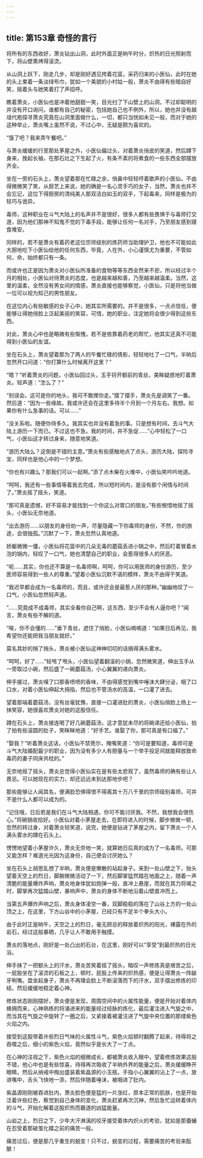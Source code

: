 ```yaml
---
---
---
```

title: 第153章 奇怪的言行
---



将所有的东西收好，萧炎钻出山洞，此时外面正是晌午时分，炽热的日光照射而下，将山壁熏烤得滚烫。

从山洞上跃下，刚走几步，却是刚好遇见挎着花篮，采药归来的小医仙，此时在她的头上束着一条淡绿布巾，犹如一个美貌的小村姑一般，萧炎不由得有些暗自好笑，摇着头与她笑着打了声招呼。

瞧着萧炎，小医仙也是冲着他甜甜一笑，目光扫了下山壁上的山洞，不过却聪明的并没有开口询问，谁都有自己的秘密，包括她自己也不例外，所以，她也并没有越俎代庖探寻萧炎究竟在山洞里面做什么，一切，都只当恍如未见一般，而对于她的这种举止，萧炎嘴上虽然不说，不过心中，无疑是颇为喜欢的。

“饿了吧？我来弄午餐吧。”

与萧炎缓缓的行至那处茅屋之外，小医仙偏过头，对着萧炎俏皮的笑道，然后蹲下身来，挽起长袖，在那石灶之下生起了火，有条不紊的将煮食的一些东西全部摆放齐全。

坐在一旁的石头上，萧炎望着那在忙碌之余，俏鼻中轻轻哼着歌声的小医仙，不由得微微笑了笑，从厨艺上来说，她的确是一名心灵手巧的女子，当然，萧炎也并不会忘记，这位下得厨房的清纯美人那双洁白如玉的双手，下起毒来，同样是极为的轻巧与诡异。

毒师，这种职业在斗气大陆上的名声并不是很好，很多人都有些畏惧于与毒师打交道，因为他们那神不知鬼不觉的下毒手段，能够让任何一名对手，乃至朋友感到寝食难安。

同样的，若不是萧炎有着药老这位宗师级别的炼药师当助理护卫，他也不可能如此大胆地吃下小医仙给他的任何东西，毕竟，人在外，小心谨慎尤为重要，不管如何，命，始终都只有一条。

而或许也正是因为萧炎对小医仙所准备的食物等等东西全然来不拒，所以经过半个月的相处，小医仙对待萧炎的态度，也是越来越和善，乃至越来越温柔。当然，这里的温柔，全然没有男女间的情感，萧炎直接也能够察觉，小医仙，只是将他当做一位可以视为知己的男性朋友。

在这位内心有些敏感的女子心中，她其实所需要的。并不是很多，一点点信任，便能够让得她俏脸上泛起美丽的笑容，可惜，她的职业，注定她将会很少得到这些东西。

对此，萧炎心中也是略微有些惭愧，若不是依靠着药老的帮忙，他其实还真不可能得到小医仙的友谊。

坐在石头上，萧炎望着那为了两人的午餐忙碌的倩影，轻轻地吐了一口气，半晌后忽然开口问道：“你打算什么时候离开这里？”

“嗯？”听着萧炎的问题，小医仙回过头，玉手锊开额前的青丝，美眸疑惑地盯着萧炎。轻声道：“怎么了？”

“别误会。这可是你的地头，我可不敢撵你走。”摆了摆手，萧炎先是调笑了一番。然后道：“因为一些缘故。我或许还会在这里多待半个月到一个月左右。我想。如果你有什么急事的话。可以……”

“没关系啦。随便你待多久。我其实也并没有着急的事。只是想有时间，去斗气大陆上游历一下而已。不过这也不急。我的时间，并不急促……”心中轻松了一口气，小医仙这才转过身来，随意地笑道。

“游历大陆么？这倒是不错的主意。”萧炎有些感触地点了点头，游历大陆，探险寻宝，同样也是他心中的一个梦想。

“你也有兴趣么？那我们可以一起啊。”添了点木柴在火堆中，小医仙笑吟吟地道。

“呵呵，我还有一些事情等着我去完成，所以短时间内，是没有那个闲情与时间了。”萧炎摇了摇头，笑道。

“那可真是遗憾，好不容易才能找到一个你这么对胃口的朋友。”有些惋惜地摇了摇头，小医仙无奈地道。

“出去游历……以朋友的身份劝一声，尽量隐藏一下你毒师的身份，不然，你的旅途，会很独孤。”沉默了一下，萧炎忽然认真地道。

娇躯微微一僵，小医仙将花篮中的几朵无毒的蘑菇丢进小锅之中，然后盯着冒着水泡的锅内，轻叹了一口气，她也清楚自己的职业，会惹得很多人的厌恶。

“呃……其实，你也还不算是一名毒师啊，呵呵，你可以用医师的身份游历，至少医师容易得到一些人的尊重。”望着小医仙沉默不语的模样，萧炎不由得干笑道。

“我迟早都会成为一名毒师的，而且，或许还会是最惹人厌的那种。”幽幽地叹了一口气，小医仙忽然轻声道。

“……究竟成不成毒师，其实全看你自己啊，这东西，至少不会有人逼你吧？”闻言，萧炎有些不解的道。

“唉，你不会懂的……”垂下青丝，遮住了俏脸，小医仙喃喃道：“如果日后再见，我希望你还能把我当朋友就好。”

莫名其妙的捎了捎头，萧炎被小医仙这神神叨叨的话搞得满头雾水。

“呵呵，好了……”轻甩了甩头，小医仙望着翻滚的小锅，忽然微笑道，伸出玉手从一旁取过小碗，然后盛了一碗蘑菇汤，小心翼翼的递向萧炎。

伸手接过，萧炎嗅了口那香喷喷的香味，不由得感觉到嘴中唾沫大肆分泌，咽了口口水，对着小医仙伸起大拇指，然后也不管汤水的高温，一口灌了进去。

望着那端着蘑菇汤，没有丝毫犹豫，直接一口灌进肚的萧炎，小医仙俏脸上扬上一抹笑容，她很喜欢萧炎对她的这股信任。

蹲在石头上，萧炎接连喝了好几碗蘑菇汤，这才意犹未尽的将碗递还给小医仙，拍了拍有些滚圆的肚子，笑眯眯地道：“好手艺。谁娶了你，那可真是有口福了。”

“娶我？”听着萧炎这话，小医仙不禁莞尔，掩嘴笑道：“你可是要知道，毒师可是斗气大陆婚配最少的职业，因为没有多少人有胆量与一个举手投足间就能释放致命毒药的妻子同床共枕的。”

无奈地摇了摇头，萧炎总觉得小医仙实在是有些太悲观了，虽然毒师的确有些让人畏忌。可以她现在的实力，却还远远未到达那地步吧？

那些能够让人闻其名，便满脸恐惧得恨不得离其十万八千里的宗师级别毒师，可并不是什么人都可以成为的。

“记住哦，日后若是我们在斗气大陆相遇，你可不能讨厌我。不然，我想我会很伤心。”将碗锅收拾好。小医仙对着小茅屋走去，在即将进入的时候，脚步微微一顿，忽然的转过身，对着萧炎轻笑道，说完，她便是钻进了茅屋之内，留下萧炎一个人满头雾水的蹲在石头上。

愣愣地望着小茅屋许久，萧炎无奈地一笑，就算她日后真的成为了一名毒师。可那又能怎样？难道光光因为这身份，自己便会讨厌她么？

坐在石头上胡思乱想了半晌，萧炎便是懒散的站起身子。来到一处山壁之下，抬头望着天空上的烈日，脚腕微微活动了一下，然后脚掌猛然踏在地面之上，随着一声清脆的能量爆炸声响，萧炎地身体犹如炮弹一般，直冲上悬崖，而就在其力将竭之时，脚掌再次猛踏山壁，暴响声中，萧炎的身体不断地沿着山壁直冲而上。

当第五声爆炸声响之后，萧炎身体凌空一番，双脚稳稳的落在了山谷上方的一处山顶之上，在这里，下方山谷中的小茅屋，已经只有不足半个拳头大小。

由于此时正是晌午，天空之上的烈日，毫无顾忌的释放着炽热的阳光，裸露在外的岩石，经过这般暴晒，几乎让人不敢用手触摸。

萧炎的落地点，刚好是一处凸出的石台，在这里，刚好可以“享受”到最炽热的日光浴。

伸手抹了一把额头上的汗水，萧炎苦笑着摇了摇头，暗叹一声修炼真是艰苦之后，一屁股坐在了滚烫的石板之上，顿时，屁股上传来的炽热感，便是让得萧炎一阵龇牙咧嘴。盘坐起身子，萧炎不再理会脸上不断滚落而下的汗水，双手摆出修炼的印结，然后缓缓地稳定着心神。

修炼状态刚刚摆好，萧炎便是发现，周围空间中的火属性能量，便是开始对着体内蜂拥而来，心神熟练的将涌进来的能量经过经脉的炼化，最后灌注进入气旋之中，而当其在气旋之中旋转了一圈之后，又紧接着被灌注进了气旋中央位置的那缕紫色火焰之内。

接受到这股带着许些烈日气味的火属性斗气，紫色火焰顿时翻腾了起来，待得将之吞噬之后，细小的紫色火焰，竟然似乎是长大了一丁点。

在心神的注视之下，紫色火焰的细微成长，都被萧炎收入眼中，望着修炼效果这般不错，他心中也是有些惊喜，待得再次吸收了半晌外界的能量之后，萧炎缓缓睁开眼睛，然后从纳戒中掏出盛装着紫晶源的小玉瓶，手指小心翼翼的沾上了一点，放进嘴中，舌头飞快地一添，然后伴随着唾沫，被咽进了肚内。

紫晶源刚刚被吞进肚内，萧炎脸色便是猛的一片涨红，原本正常的肌肤，也是开始泛着许些红色，察觉到自己身体的变化，萧炎赶紧再次沉神，然后急忙运转着体内的斗气，开始化解着这股炽热而霸道的凶猛能量。

山岩之上，烈日之下，少年大汗淋漓的咬牙接受着体内炽火的考验，犹如是那蚕蛹在忍受着那破茧化蝶之前的痛苦一般。

痛苦过后，便是那几乎重生的蜕变！只不过，蜕变的过程，需要痛苦的考验来酝酿！
